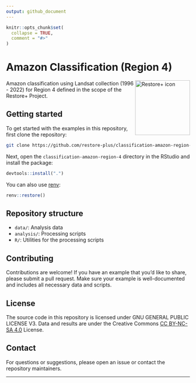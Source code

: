 ```yaml
---
output: github_document
---
```


```r
knitr::opts_chunk$set(
  collapse = TRUE,
  comment = "#>"
)
```

# Amazon Classification (Region 4)

<img src=".github/images/restoreplus_sticker.png" alt="Restore+ icon" align="right" height="150" width="150"/>

<!-- badges: start -->
<!-- badges: end -->

Amazon classification using Landsat collection (1996 - 2022) for Region 4 defined in the scope of the Restore+ Project.

## Getting started

To get started with the examples in this repository, first clone the repository:

```sh
git clone https://github.com/restore-plus/classification-amazon-region-4
```

Next, open the `classification-amazon-region-4` directory in the RStudio and install the package:

```r
devtools::install(".")
```

You can also use [renv](https://rstudio.github.io/renv/):

```r
renv::restore()
```

## Repository structure

- `data/`: Analysis data
- `analysis/`: Processing scripts
- `R/`: Utilities for the processing scripts

## Contributing

Contributions are welcome! If you have an example that you'd like to share, please submit a pull request. Make sure your example is well-documented and includes all necessary data and scripts.

## License

The source code in this repository is licensed under GNU GENERAL PUBLIC LICENSE V3. Data and results are under the Creative Commons [CC BY-NC-SA 4.0](https://creativecommons.org/licenses/by-nc-sa/4.0/) License.

## Contact

For questions or suggestions, please open an issue or contact the repository maintainers.

---
